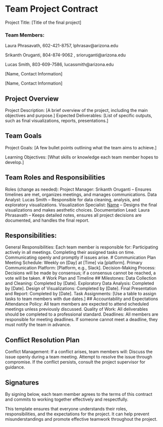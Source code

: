 # Team Project Contract
Project Title: [Title of the final project]

### Team Members:
Laura Phrasavath, 602-421-8757, lphrasav@arizona.edu

Srikanth Oruganti, 804-874-9062 , srioruganti@arizona.edu

Lucas Smith, 803-609-7586, lucassmith@arizona.edu

[Name, Contact Information]

[Name, Contact Information]


## Project Overview
Project Description: [A brief overview of the project, including the main objectives and purpose.]
Expected Deliverables: [List of specific outputs, such as final visualizations, reports, presentations.]

## Team Goals
Project Goals: [A few bullet points outlining what the team aims to achieve.]


Learning Objectives: [What skills or knowledge each team member hopes to develop.]

## Team Roles and Responsibilities
Roles (change as needed):
Project Manager: Srikanth Oruganti – Ensures timelines are met, organizes meetings, and manages communications.
Data Analyst: Lucas Smith – Responsible for data cleaning, analysis, and exploratory visualizations.
Visualization Specialist: [Name] – Designs the final visualizations and makes aesthetic choices.
Documentation Lead: Laura Phrasavath – Keeps detailed notes, ensures all project decisions are documented, and handles the final report.

## Responsibilities:
General Responsibilities: Each team member is responsible for:
Participating actively in all meetings.
Completing their assigned tasks on time.
Communicating openly and promptly if issues arise.
# Communication Plan
Meeting Schedule: Weekly on [Day] at [Time] via [platform].
Primary Communication Platform: [Platform, e.g., Slack].
Decision-Making Process: Decisions will be made by consensus; if a consensus cannot be reached, a vote will be taken.
# Work Plan and Timeline
## Milestones:
Data Collection and Cleaning: Completed by [Date].
Exploratory Data Analysis: Completed by [Date].
Design of Visualizations: Completed by [Date].
Final Presentation and Report: Completed by [Date].
Task Assignments: [Use a table to assign tasks to team members with due dates.]
## Accountability and Expectations
Attendance Policy: All team members are expected to attend scheduled meetings unless previously discussed.
Quality of Work: All deliverables should be completed to a professional standard.
Deadlines: All members are responsible for meeting deadlines. If someone cannot meet a deadline, they must notify the team in advance.

## Conflict Resolution Plan

Conflict Management: If a conflict arises, team members will:
Discuss the issue openly during a team meeting.
Attempt to resolve the issue through compromise.
If the conflict persists, consult the project supervisor for guidance.

## Signatures

By signing below, each team member agrees to the terms of this contract and commits to working together effectively and respectfully.

[Name]: Lucas Smith                 Date: 10/11/24
[Name]: ________________________    Date: ___________
[Name]: ________________________    Date: ___________
[Name]: ________________________    Date: ___________
[Name]: ________________________    Date: ___________

This template ensures that everyone understands their roles, responsibilities, and the expectations for the project. It can help prevent misunderstandings and promote effective teamwork throughout the project.
